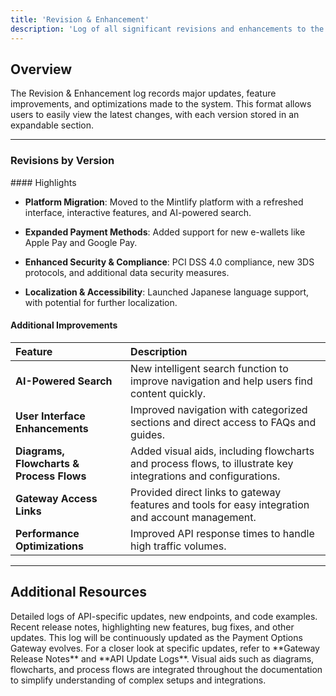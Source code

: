 ```yaml
---
title: 'Revision & Enhancement'
description: 'Log of all significant revisions and enhancements to the product.'
---
```


## **Overview**

The Revision & Enhancement log records major updates, feature improvements, and optimizations made to the system. This format allows users to easily view the latest changes, with each version stored in an expandable section.

***

### **Revisions by Version**

<Accordion title="Version 3.0 - Released on 2024-11-07">
  #### Highlights

  * **Platform Migration**: Moved to the Mintlify platform with a refreshed interface, interactive features, and AI-powered search.

  * **Expanded Payment Methods**: Added support for new e-wallets like Apple Pay and Google Pay.

  * **Enhanced Security & Compliance**: PCI DSS 4.0 compliance, new 3DS protocols, and additional data security measures.

  * **Localization & Accessibility**: Launched Japanese language support, with potential for further localization.

  #### Additional Improvements

  | **Feature**                              | **Description**                                                                                               |
  | :--------------------------------------- | :------------------------------------------------------------------------------------------------------------ |
  | **AI-Powered Search**                    | New intelligent search function to improve navigation and help users find content quickly.                    |
  | **User Interface Enhancements**          | Improved navigation with categorized sections and direct access to FAQs and guides.                           |
  | **Diagrams, Flowcharts & Process Flows** | Added visual aids, including flowcharts and process flows, to illustrate key integrations and configurations. |
  | **Gateway Access Links**                 | Provided direct links to gateway features and tools for easy integration and account management.              |
  | **Performance Optimizations**            | Improved API response times to handle high traffic volumes.                                                   |
</Accordion>

***

## **Additional Resources**

<CardGroup>
  <Card title="API Update Logs" icon="code" href="/logs/apiupdate">
    Detailed logs of API-specific updates, new endpoints, and code examples.
  </Card>

  <Card title="Gateway Release Notes" icon="file" href="/logs/releasenotes">
    Recent release notes, highlighting new features, bug fixes, and other updates.
  </Card>
</CardGroup>

<Note>
  This log will be continuously updated as the Payment Options Gateway evolves. For a closer look at specific updates, refer to **Gateway Release Notes** and **API Update Logs**. Visual aids such as diagrams, flowcharts, and process flows are integrated throughout the documentation to simplify understanding of complex setups and integrations.
</Note>